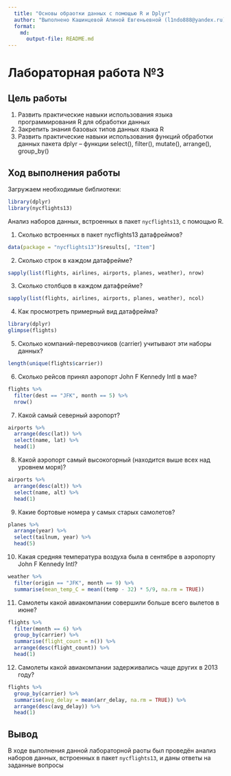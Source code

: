 ```yaml
---
  title: "Основы обраотки данных с помощью R и Dplyr"
  author: "Выполнено Кашинцевой Алиной Евгеньевной (l1ndo888@yandex.ru)"
  format: 
    md: 
      output-file: README.md
---
```


# Лабораторная работа №3

## Цель работы 

1. Развить практические навыки использования языка программирования R для
 обработки данных
2. Закрепить знания базовых типов данных языка R
3. Развить практические навыки использования функций обработки данных пакета
 dplyr – функции select(), filter(), mutate(), arrange(), group_by()

## Ход выполнения работы

Загружаем необходимые библиотеки:

```r
library(dplyr)
library(nycflights13)
```

Анализ наборов данных, встроенных в пакет `nycflights13`, с помощью R.

1. Сколько встроенных в пакет nycflights13 датафреймов?

```r
data(package = "nycflights13")$results[, "Item"]
```

2. Сколько строк в каждом датафрейме?

```r
sapply(list(flights, airlines, airports, planes, weather), nrow)
```

3. Сколько столбцов в каждом датафрейме?

```r
sapply(list(flights, airlines, airports, planes, weather), ncol)
```

4. Как просмотреть примерный вид датафрейма?

```r
library(dplyr)
glimpse(flights)
```

5. Сколько компаний-перевозчиков (carrier) учитывают эти наборы данных?

```r
length(unique(flights$carrier))
```

6. Сколько рейсов принял аэропорт John F Kennedy Intl в мае?

```r
flights %>%
  filter(dest == "JFK", month == 5) %>%
  nrow()
```

7. Какой самый северный аэропорт?

```r
airports %>%
  arrange(desc(lat)) %>%
  select(name, lat) %>%
  head(1)
```

8. Какой аэропорт самый высокогорный (находится выше всех над уровнем моря)?

```r
airports %>%
  arrange(desc(alt)) %>%
  select(name, alt) %>%
  head(1)
```

9. Какие бортовые номера у самых старых самолетов?

```r
planes %>%
  arrange(year) %>%
  select(tailnum, year) %>%
  head(5)
```

10. Какая средняя температура воздуха была в сентябре в аэропорту John F Kennedy Intl?

```r
weather %>%
  filter(origin == "JFK", month == 9) %>%
  summarise(mean_temp_C = mean((temp - 32) * 5/9, na.rm = TRUE))
```

11. Самолеты какой авиакомпании совершили больше всего вылетов в июне?

```r
flights %>%
  filter(month == 6) %>%
  group_by(carrier) %>%
  summarise(flight_count = n()) %>%
  arrange(desc(flight_count)) %>%
  head(1)
```

12. Самолеты какой авиакомпании задерживались чаще других в 2013 году?

```r
flights %>%
  group_by(carrier) %>%
  summarise(avg_delay = mean(arr_delay, na.rm = TRUE)) %>%
  arrange(desc(avg_delay)) %>%
  head(1)
```

## Вывод

В ходе выполнения данной лабораторной раоты был проведён анализ наборов данных, встроенных в пакет `nycflights13`, и даны ответы на заданные вопросы